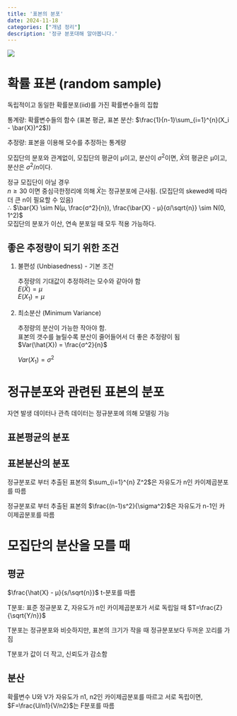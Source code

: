 ```yaml
---
title: '표본의 분포'
date: 2024-11-18
categories: ["개념 정리"]
description: '정규 분포대해 알아봅니다.'
---
```


![](/img/stat-thumb.jpg){.post-thumbnail}

# 확률 표본 (random sample)

독립적이고 동일한 확률분포(iid)를 가진 확률변수들의 집합

통계량: 확률변수들의 함수 (표본 평균, 표본 분산: $\frac{1}{n-1}\sum_{i=1}^{n}(X_i - \bar{X})^2$))

추정량: 표본을 이용해 모수를 추정하는 통계량

모집단의 분포와 관계없이, 모집단의 평균이 μ이고, 분산이 $σ^2$이면, $\bar{X}$의 평균은 μ이고, 분산은 $σ^2/n$이다.

정규 모집단이 아닐 경우  
$n \geq 30$ 이면 중심극한정리에 의해 $\bar{X}$는 정규분포에 근사됨. (모집단의 skewed에 따라 더 큰 n이 필요할 수 있음)  
∴ $\bar{X} \sim N(μ, \frac{σ^2}{n}), \frac{\bar{X} - μ}{σ/\sqrt{n}} \sim N(0, 1^2)$  
모집단의 분포가 이산, 연속 분포일 때 모두 적용 가능하다.

## 좋은 추정량이 되기 위한 조건

1. 불편성 (Unbiasedness) - 기본 조건
   
   추정량의 기대값이 추정하려는 모수와 같아야 함  
   $E(\hat{X}) = μ$  
   $E(X_1) = μ$

2. 최소분산 (Minimum Variance)
   
   추정량의 분산이 가능한 작아야 함.  
   표본의 갯수를 늘릴수록 분산이 줄어들어서 더 좋은 추정량이 됨  
   $Var(\hat{X}) = \frac{σ^2}{n}$

   $Var(X_1) = \sigma^2$

# 정규분포와 관련된 표본의 분포

자연 발생 데이터나 관측 데이터는 정규분포에 의해 모델링 가능

## 표본평균의 분포

## 표본분산의 분포

정규분포로 부터 추출된 표본의 $\sum_{i=1}^{n} Z^2$은 자유도가 n인 카이제곱분포를 따름

정규분포로 부터 추출된 표본의 $\frac{(n-1)s^2}{\sigma^2}$은 자유도가 n-1인 카이제곱분포를 따름

# 모집단의 분산을 모를 때

## 평균

$\frac{\hat{X} - μ}{s/\sqrt{n}}$ t-분포를 따름

T분포: 표준 정규분포 Z, 자유도가 n인 카이제곱분포가 서로 독립일 때 $T=\frac{Z}{\sqrt{Y/n}}$

T분포는 정규분포와 비슷하지만, 표본의 크기가 작을 때 정규분포보다 두꺼운 꼬리를 가짐

T분포가 값이 더 작고, 신뢰도가 감소함

## 분산

확률변수 U와 V가 자유도가 n1, n2인 카이제곱분포를 따르고 서로 독립이면, $F=\frac{U/n1}{V/n2}$는 F분포를 따름
